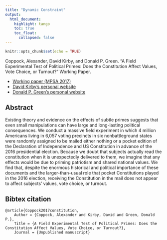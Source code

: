 ```yaml
---
title: "Dynamic Constraint"
output: 
  html_document:
    highlight: tango
    toc: true
    toc_float:
      collapsed: false
---
```


```r
knitr::opts_chunk$set(echo = TRUE)
```

Coppock, Alexander, David Kirby, and Donald P. Green. "A Field Experimental Test of Political Primes: Does the Constitution Affect Values, Vote Choice, or Turnout?" Working Paper.

- [Working paper (MPSA 2017)](papers/CKG_constituion.pdf)
- [David Kirby's personal website](https://www.cato.org/people/david-kirby)
- [Donald P. Green's personal website](https://sites.google.com/site/donaldpgreen/)

## Abstract

Existing theory and evidence on the effects of subtle primes suggests that even small manipulations can have large and long-lasting political consequences. We conduct a massive field experiment in which 4 million Americans living in 6,057 voting precincts in six nonbattleground states were randomly assigned to be mailed either nothing or a pocket edition of the Declaration of Independence and US Constitution in advance of the 2016 presidential election. Because we doubt that subjects actually read the constitution when it is unexpectedly delivered to them, we imagine that any effects would be due to priming patriotism and shared national values. We find that, despite the enormous historical and political importance of these documents and the larger-than-usual role that pocket Constitutions played in the 2016 election, receiving the Constitution in the mail does not appear to affect subjects' values, vote choice, or turnout. 


## Bibtex citation

```
@article{Coppock2017constitution,
	Author = {Coppock, Alexander and Kirby, David and Green, Donald P.},
	Title = {A Field Experimental Test of Political Primes: Does the Constitution Affect Values, Vote Choice, or Turnout?},
	Journal = {Unpublished manuscript}
```
